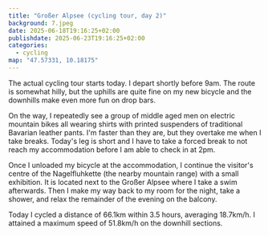 ```yaml
---
title: "Großer Alpsee (cycling tour, day 2)"
background: 7.jpeg
date: 2025-06-18T19:16:25+02:00
publishdate: 2025-06-23T19:16:25+02:00
categories:
  - cycling
map: "47.57331, 10.18175"
---
```


The actual cycling tour starts today. I depart shortly before 9am. The route is
somewhat hilly, but the uphills are quite fine on my new bicycle and the
downhills make even more fun on drop bars.

<GpxTrack src="20250618.gpx" />

On the way, I repeatedly see a group of middle aged men on electric mountain bikes all
wearing shirts with printed suspenders of traditional Bavarian leather pants.
I'm faster than they are, but they overtake me when I take breaks. Today's
leg is short and I have to take a forced break to not reach my accommodation
before I am able to check in at 2pm.

<Gallery>
  <Rimg src="1.jpeg" caption="Official start at the Lindau haven." />
  <Rimg src="2.jpeg" caption="Yep, that's me excited to start cycling." />
  <Rimg src="3.jpeg" alt="Church" />
  <Rimg src="6.jpeg" alt="Allgäu" />
</Gallery>

<Pano src="1.jpeg" alt="Allgäu" />

Once I unloaded my bicycle at the accommodation, I continue the visitor's centre
of the Nagelfluhkette (the nearby mountain range) with a small exhibition. It is
located next to the Großer Alpsee where I take a swim afterwards. Then I make my
way back to my room for the night, take a shower, and relax the remainder of the
evening on the balcony.

<Rimg src="7.jpeg" alt="" />

Today I cycled a distance of 66.1km within 3.5 hours, averaging 18.7km/h.
I attained a maximum speed of 51.8km/h on the downhill sections.

<ElevationProfile src="20250618.gpx" />

<Nextday />
